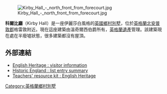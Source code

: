 [[File:Kirby_Hall_-_north_front_from_forecourt.jpg|thumb]]

'''科爾比廳'''（Kirby Hall）是一座伊麗莎白風格的[[英國鄉村別墅|英國鄉村別墅]]，位於[[英格蘭|英格蘭]][[北安普敦郡|北安普敦郡]]格雷敦附近。現在這座建築由溫奇爾西伯爵所有，[[英格蘭遺產|英格蘭遺產]]管理。該建築現在處在半廢墟狀態，很多建築都沒有屋頂。

==外部連結==
{{Commons category inline|Kirby Hall, Northamptonshire|Kirby Hall}}
*[https://www.english-heritage.org.uk/visit/places/kirby-hall/ English Heritage : visitor information] {{Wayback|url=https://www.english-heritage.org.uk/visit/places/kirby-hall/ |date=20210423195905 }}
*[https://historicengland.org.uk/listing/the-list/list-entry/1000116 Historic England : list entry summary] {{Wayback|url=https://historicengland.org.uk/listing/the-list/list-entry/1000116 |date=20201024034207 }}
*[http://www.english-heritage.org.uk/publications/kirby-hall-info-for-teachers/ Teachers' resource kit : English Heritage] {{Wayback|url=http://www.english-heritage.org.uk/publications/kirby-hall-info-for-teachers/ |date=20200716135931 }}

[[Category:英格蘭鄉村別墅|Category:英格蘭鄉村別墅]]